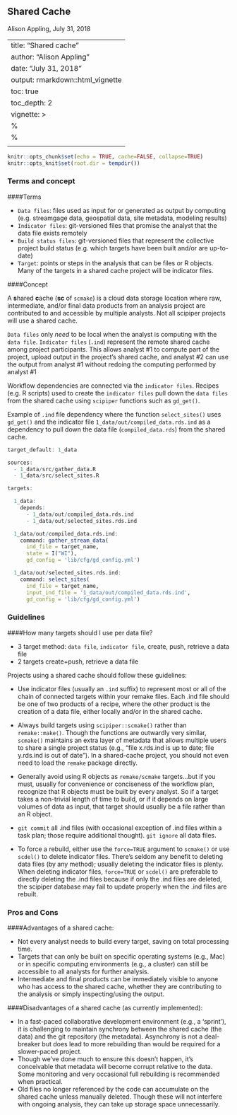 ## Shared Cache {.tabset .tabset-fade .tabset-pills}

Alison Appling, 
July 31, 2018 

---
title: "Shared cache"
author: "Alison Appling"
date: "July 31, 2018"
output: rmarkdown::html_vignette
  toc: true
  toc_depth: 2
vignette: >
  %\VignetteIndexEntry{Shared cache}
  %\VignetteEngine{knitr::rmarkdown}
  \usepackage[utf8]{inputenc}
---

  
```r
knitr::opts_chunk$set(echo = TRUE, cache=FALSE, collapse=TRUE)
knitr::opts_knit$set(root.dir = tempdir())
```


### Terms and concept

####Terms

* `Data files`: files used as input for or generated as output by computing (e.g. streamgage data, geospatial data, site metadata, modeling results) 
* `Indicator files`: git-versioned files that promise the analyst that the data file exists remotely 
* `Build status files`: git-versioned files that represent the collective project build status (e.g. which targets have been built and/or are up-to-date) 
* `Target`: points or steps in the analysis that can be files or R objects. Many of the targets in a shared cache project will be indicator files. 

####Concept

A **s**hared **c**ache (**sc** of `scmake`) is a cloud data storage location where raw, intermediate, and/or final data products from an analysis project are contributed to and accessible by multiple analysts. Not all scipiper projects will use a shared cache.

`Data files` only _need_ to be local when the analyst is computing with the `data file`. `Indicator files` (`.ind`) represent the remote shared cache among project participants. This allows analyst #1 to compute part of the project, upload output in the project's shared cache, and analyst #2 can use the output from analyst #1 without redoing the computing performed by analyst #1 

Workflow dependencies are connected via the `indicator files`. Recipes (e.g. R scripts) used to create the `indicator files` pull down the `data files` from the shared cache using `scipiper` functions such as `gd_get()`. 


Example of `.ind` file dependency where the function `select_sites()` uses `gd_get()` and the indicator file `1_data/out/compiled_data.rds.ind` as a dependency to pull down the data file (`compiled_data.rds`) from the shared cache.
```r
target_default: 1_data

sources: 
  - 1_data/src/gather_data.R
  - 1_data/src/select_sites.R

targets:

  1_data:
    depends:
      - 1_data/out/compiled_data.rds.ind
      - 1_data/out/selected_sites.rds.ind

  1_data/out/compiled_data.rds.ind:
    command: gather_stream_data(
      ind_file = target_name,
      state = I("WI"), 
      gd_config = 'lib/cfg/gd_config.yml')

  1_data/out/selected_sites.rds.ind:
    command: select_sites(
      ind_file = target_name,
      input_ind_file = '1_data/out/compiled_data.rds.ind',
      gd_config = 'lib/cfg/gd_config.yml')

```

### Guidelines

####How many targets should I use per data file?

* 3 target method: `data file`, `indicator file`, 
  create, push, retrieve a data file 
* 2 targets 
  create+push, retrieve a data file 

Projects using a shared cache should follow these guidelines:

* Use indicator files (usually an `.ind` suffix) to represent most or all of the chain of connected targets within your remake files. Each .ind file should be one of two products of a recipe, where the other product is the creation of a data file, either locally and/or in the shared cache.

* Always build targets using `scipiper::scmake()` rather than `remake::make()`. Though the functions are outwardly very similar, `scmake()` maintains an extra layer of metadata that allows multiple users to share a single project status (e.g., "file x.rds.ind is up to date; file y.rds.ind is out of date"). In a shared-cache project, you should not even need to load the `remake` package directly.

* Generally avoid using R objects as `remake/scmake` targets...but if you must, usually for convenience or conciseness of the workflow plan, recognize that R objects must be built by every analyst. So if a target takes a non-trivial length of time to build, or if it depends on large volumes of data as input, that target should usually be a file rather than an R object.

* `git commit` all .ind files (with occasional exception of .ind files within a task plan; those require additional thought). `git ignore` all data files.

* To force a rebuild, either use the `force=TRUE` argument to `scmake()` or use `scdel()` to delete indicator files. There's seldom any benefit to deleting data files (by any method); usually deleting the indicator files is plenty. When deleting indicator files, `force=TRUE` or `scdel()` are preferable to directly deleting the .ind files because if only the .ind files are deleted, the scipiper database may fail to update properly when the .ind files are rebuilt.


### Pros and Cons 

####Advantages of a shared cache:

* Not every analyst needs to build every target, saving on total processing time.
* Targets that can only be built on specific operating systems (e.g., Mac) or in specific computing environments (e.g., a cluster) can still be accessible to all analysts for further analysis.
* Intermediate and final products can be immediately visible to anyone who has access to the shared cache, whether they are contributing to the analysis or simply inspecting/using the output.

####Disadvantages of a shared cache (as currently implemented):

* In a fast-paced collaborative development environment (e.g., a 'sprint'), it is challenging to maintain synchrony between the shared cache (the data) and the git repository (the metadata). Asynchrony is not a deal-breaker but does lead to more rebuilding than would be required for a slower-paced project.
* Though we've done much to ensure this doesn't happen, it's conceivable that metadata will become corrupt relative to the data. Some monitoring and very occasional full rebuilding is recommended when practical.
* Old files no longer referenced by the code can accumulate on the shared cache unless manually deleted. Though these will not interfere with ongoing analysis, they can take up storage space unnecessarily.

##
